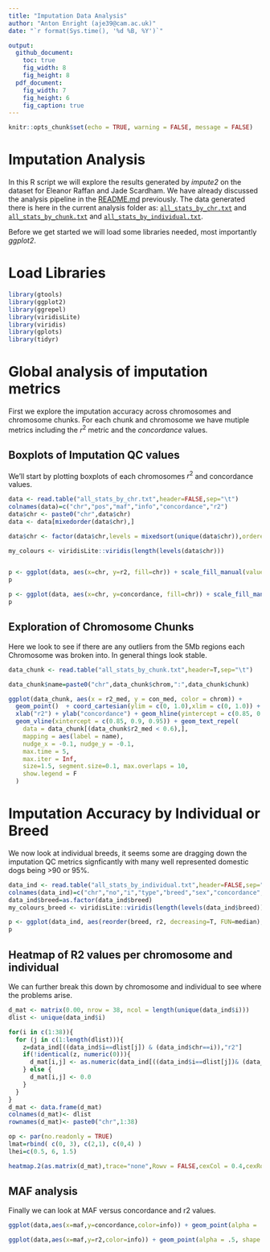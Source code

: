 ```yaml
---
title: "Imputation Data Analysis"
author: "Anton Enright (aje39@cam.ac.uk)"
date: "`r format(Sys.time(), '%d %B, %Y')`"

output:
  github_document:
    toc: true
    fig_width: 8
    fig_height: 8
  pdf_document:
    fig_width: 7
    fig_height: 6
    fig_caption: true
---
```


```r
knitr::opts_chunk$set(echo = TRUE, warning = FALSE, message = FALSE)
```

# Imputation Analysis

In this R script we will explore the results generated by *impute2* on the dataset for Eleanor Raffan and Jade Scardham.
We have already discussed the analysis pipeline in the [README.md](../README.md) previously. The data generated there is here in the current analysis folder as: [`all_stats_by_chr.txt`](all_stats_by_chr.txt) and
[`all_stats_by_chunk.txt`](all_stats_by_chunk.txt) and
[`all_stats_by_individual.txt`](all_stats_by_individual.txt).

Before we get started we will load some libraries needed, most importantly *ggplot2*.

# Load Libraries
```r
library(gtools)
library(ggplot2)
library(ggrepel)
library(viridisLite)
library(viridis)
library(gplots)
library(tidyr)
```

# Global analysis of imputation metrics

First we explore the imputation accuracy across chromosomes and chromosome chunks. For each chunk and chromosome we have mutiple metrics including the $r^2$ metric and the *concordance* values.

## Boxplots of Imputation QC values

We'll start by plotting boxplots of each chromosomes $r^2$ and concordance values.

```r
data <- read.table("all_stats_by_chr.txt",header=FALSE,sep="\t")
colnames(data)=c("chr","pos","maf","info","concordance","r2")
data$chr <- paste0("chr",data$chr)
data <- data[mixedorder(data$chr),]

data$chr <- factor(data$chr,levels = mixedsort(unique(data$chr)),ordered = TRUE)

my_colours <- viridisLite::viridis(length(levels(data$chr)))


p <- ggplot(data, aes(x=chr, y=r2, fill=chr)) + scale_fill_manual(values = my_colours) + geom_boxplot(outlier.size=0.3,lwd=0.7) + theme(axis.text.x = element_text(angle = 90, vjust = 0.5, hjust=1)) + ggtitle("r2 values per chromsome") + xlab("Chromosome") + geom_hline(yintercept=median(data$r2), linetype="dashed", color = "red") + theme(legend.position="none") + coord_cartesian(ylim = c(0, 1.0))
p

p <- ggplot(data, aes(x=chr, y=concordance, fill=chr)) + scale_fill_manual(values = my_colours) + geom_boxplot(outlier.size=0.3,lwd=0.7) + theme(axis.text.x = element_text(angle = 90, vjust = 0.5, hjust=1)) + ggtitle("Concordance values per chromsome") + xlab("Chromosome") + geom_hline(yintercept=median(data$concordance), linetype="dashed", color = "red") + theme(legend.position="none") + coord_cartesian(ylim = c(0, 1.0))
p
```
## Exploration of Chromosome Chunks
Here we look to see if there are any outliers from the 5Mb regions each Chromosome was broken into. In general things look stable.

```r
data_chunk <- read.table("all_stats_by_chunk.txt",header=T,sep="\t")

data_chunk$name=paste0("chr",data_chunk$chrom,":",data_chunk$chunk)

ggplot(data_chunk, aes(x = r2_med, y = con_med, color = chrom)) +
  geom_point()  + coord_cartesian(ylim = c(0, 1.0),xlim = c(0, 1.0)) + ggtitle("r2 and concordance per chromosome chunk") +
  xlab("r2") + ylab("concordance") + geom_hline(yintercept = c(0.85, 0.9, 0.95)) +
  geom_vline(xintercept = c(0.85, 0.9, 0.95)) + geom_text_repel(
    data = data_chunk[(data_chunk$r2_med < 0.6),],
    mapping = aes(label = name),
    nudge_x = -0.1, nudge_y = -0.1,
    max.time = 5,
    max.iter = Inf,
    size=1.5, segment.size=0.1, max.overlaps = 10,
    show.legend = F
  )

```

# Imputation Accuracy by Individual or Breed

We now look at individual breeds, it seems some are dragging down the imputation QC metrics signficantly with many well represented domestic dogs being >90 or 95%.

```r
data_ind <- read.table("all_stats_by_individual.txt",header=FALSE,sep="\t")
colnames(data_ind)=c("chr","no","i","type","breed","sex","concordance","r2")
data_ind$breed=as.factor(data_ind$breed)
my_colours_breed <- viridisLite::viridis(length(levels(data_ind$breed)))

p <- ggplot(data_ind, aes(reorder(breed, r2, decreasing=T, FUN=median), y = r2, fill=breed)) + scale_fill_manual(values = my_colours_breed) + geom_boxplot(outlier.size=0.3,lwd=0.1) + theme(axis.text.x = element_text(angle = 90, vjust = 0.5, hjust=1)) + theme(legend.text = element_text(size = 2)) + ggtitle("r2 values by Breed") + xlab("Individual Dog") + theme(legend.key.size = unit(0.3, 'cm')) + theme(legend.position="none") + theme(axis.text=element_text(size=4)) + coord_cartesian(ylim = c(0, 1.0))
p
```

## Heatmap of R2 values per chromosome and individual

We can further break this down by chromosome and individual to see where the problems arise.
```r
d_mat <- matrix(0.00, nrow = 38, ncol = length(unique(data_ind$i)))
dlist <- unique(data_ind$i)

for(i in c(1:38)){
  for (j in c(1:length(dlist))){
    z=data_ind[((data_ind$i==dlist[j]) & (data_ind$chr==i)),"r2"]
    if(!identical(z, numeric(0))){
      d_mat[i,j] <- as.numeric(data_ind[((data_ind$i==dlist[j])& (data_ind$chr==i)),"r2"])
    } else {
      d_mat[i,j] <- 0.0
    }
  }
}
d_mat <- data.frame(d_mat)
colnames(d_mat)<- dlist
rownames(d_mat)<- paste0("chr",1:38)

op <- par(no.readonly = TRUE) 
lmat=rbind( c(0, 3), c(2,1), c(0,4) )
lhei=c(0.5, 6, 1.5)

heatmap.2(as.matrix(d_mat),trace="none",Rowv = FALSE,cexCol = 0.4,cexRow=0.4,col=viridis(15, direction = -1),dendrogram="none",lmat=lmat, lhei=lhei)

```

## MAF analysis

Finally we can look at MAF versus concordance and r2 values.
```r
ggplot(data,aes(x=maf,y=concordance,color=info)) + geom_point(alpha = .5, shape = 15) + geom_hline(yintercept = 0.85) + coord_cartesian(ylim = c(0, 1.0),xlim = c(0, 1.0)) + ggtitle("Concordance vs MAF")
```

```r
ggplot(data,aes(x=maf,y=r2,color=info)) + geom_point(alpha = .5, shape = 15) + geom_hline(yintercept = 0.85) + coord_cartesian(ylim = c(0, 1.0),xlim = c(0, 1.0)) + ggtitle("r2 vs MAF")
```